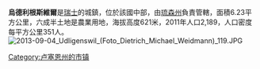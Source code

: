 '''烏德利根斯維爾'''是[[瑞士|瑞士]]的城鎮，位於該國中部，由[[琉森州|琉森州]]負責管轄，面積6.23平方公里，六成半土地是農業用地，海拔高度621米，2011年人口2,189，人口密度每平方公里351人。
[[File:2013-09-04_Udligenswil_(Foto_Dietrich_Michael_Weidmann)_119.JPG|thumb]]

{{Switzerland-geo-stub}}
[[Category:卢塞恩州的市镇|Category:卢塞恩州的市镇]]